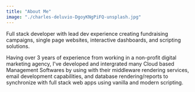 ```yaml
---
title: "About Me"
image: "./charles-deluvio-DgoyKNgPiFQ-unsplash.jpg"
---
```



Full stack developer with lead dev experience creating fundraising campaigns, single page websites, interactive dashboards, and scripting solutions.

Having over 3 years of experience from working in a non-profit digital marketing agency, I've developed and intergrated many Cloud based Management Softwares by using with their middleware rendering services, email development capabilities, and database rendering/reports to synchronize with full stack web apps using vanilla and modern scripting.
